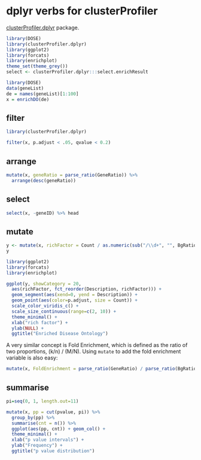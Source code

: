 # dplyr verbs for clusterProfiler {#chapter13}

[clusterProfiler.dplyr](https://github.com/YuLab-SMU/clusterProfiler.dplyr) package.


```r
library(DOSE)
library(clusterProfiler.dplyr)
library(ggplot2)
library(forcats)
library(enrichplot)
theme_set(theme_grey())
select <- clusterProfiler.dplyr:::select.enrichResult
```


```r
library(DOSE)
data(geneList)
de = names(geneList)[1:100]
x = enrichDO(de)
```

## filter

```r
library(clusterProfiler.dplyr)

filter(x, p.adjust < .05, qvalue < 0.2)
```

## arrange
```r
mutate(x, geneRatio = parse_ratio(GeneRatio)) %>%
  arrange(desc(geneRatio))
```

## select

```r
select(x, -geneID) %>% head
```

## mutate


```r
y <- mutate(x, richFactor = Count / as.numeric(sub("/\\d+", "", BgRatio)))
y

library(ggplot2)
library(forcats)
library(enrichplot)

ggplot(y, showCategory = 20, 
  aes(richFactor, fct_reorder(Description, richFactor))) + 
  geom_segment(aes(xend=0, yend = Description)) +
  geom_point(aes(color=p.adjust, size = Count)) +
  scale_color_viridis_c() +
  scale_size_continuous(range=c(2, 10)) +
  theme_minimal() + 
  xlab("rich factor") +
  ylab(NULL) + 
  ggtitle("Enriched Disease Ontology")
```


A very similar concept is Fold Enrichment, which is defined as the ratio of two proportions, (k/n) / (M/N). Using `mutate` to add the fold enrichment variable is also easy:

```r
mutate(x, FoldEnrichment = parse_ratio(GeneRatio) / parse_ratio(BgRatio))
```


## summarise


```r
pi=seq(0, 1, length.out=11)

mutate(x, pp = cut(pvalue, pi)) %>%
  group_by(pp) %>% 
  summarise(cnt = n()) %>% 
  ggplot(aes(pp, cnt)) + geom_col() + 
  theme_minimal() +
  xlab("p value intervals") +
  ylab("Frequency") + 
  ggtitle("p value distribution")
```

